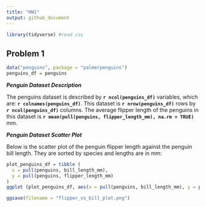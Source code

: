 ```yaml
---
title: "HW1"
output: github_document
---
```


```r

library(tidyverse) #read csv
```

## Problem 1

```r

data("penguins", package = "palmerpenguins")
penguins_df = penguins
```

***Penguin Dataset Description***

The penguins dataset is described by **`r ncol(penguins_df)`** variables, which are: **`r colnames(penguins_df)`**. This dataset is **`r nrow(penguins_df)`** rows by **`r ncol(penguins_df)`** columns. The average flipper length of the penguins in this dataset is **`r mean(pull(penguins, flipper_length_mm), na.rm = TRUE)`** mm.

***Penguin Dataset Scatter Plot***

Below is the scatter plot of the penguin flipper length against the penguin bill length. They are sorted by species and lengths are in mm:

```r
plot_penguins_df = tibble (
  x = pull(penguins, bill_length_mm),
  y = pull(penguins, flipper_length_mm)
)
ggplot (plot_penguins_df, aes(x = pull(penguins, bill_length_mm), y = pull(penguins, flipper_length_mm), col=penguins_df$species)) + geom_point() + labs(x = "Bill Length (mm)", y = "Flipper Length (mm)", title = "Penguin Flipper Length vs Bill Length (in mm)", color = "Penguin Species") +  theme(plot.title = element_text(hjust = 0.5))

ggsave(filename = "flipper_vs_bill_plot.png")
  
```